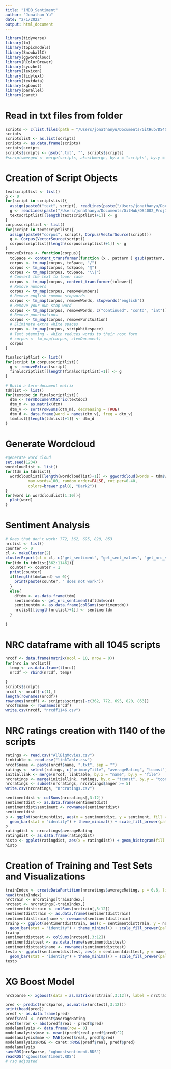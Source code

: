```yaml
---
title: "IMDB_Sentiment"
author: "Jonathan Yu"
date: "2/1/2022"
output: html_document
---
```


```r
library(tidyverse)
library(tm)
library(topicmodels)
library(SnowballC)
library(ggwordcloud)
library(RColorBrewer)
library(syuzhet)
library(lexicon)
library(tidytext)
library(textdata)
library(xgboost)
library(parallel)
library(caret)
```

# Read in txt files from folder
```r
scripts <- c(list.files(path = "/Users/jonathanyu/Documents/GitHub/DS4002_Proj1/imsdbscripts"))
scripts
scriptslist <- as.list(scripts)
scripts <- as.data.frame(scripts)
scripts$scripts
scripts$scripts <- gsub(".txt", "", scripts$scripts)
#scriptsmerged <- merge(scripts, akastbmerge, by.x = "scripts", by.y = "title")
```

# Creation of Script Objects
```r
textscriptlist <- list()
g <- 0
for(script in scriptslist){
  assign(paste0("text", script), readLines(paste("/Users/jonathanyu/Documents/GitHub/DS4002_Proj1/imsdbscripts/",script, sep = "")))
  g <- readLines(paste("/Users/jonathanyu/Documents/GitHub/DS4002_Proj1/imsdbscripts/",script, sep = ""))
  textscriptlist[[length(textscriptlist)+1]] <- g
}
corpusscriptlist <- list()
for(script in textscriptlist){
  assign(paste0("corpus", script), Corpus(VectorSource(script)))
  g <- Corpus(VectorSource(script))
  corpusscriptlist[[length(corpusscriptlist)+1]] <- g            
}
removeExtras <- function(corpus){
  toSpace <- content_transformer(function (x , pattern ) gsub(pattern, " ", x))
  corpus <- tm_map(corpus, toSpace, "/")
  corpus <- tm_map(corpus, toSpace, "@")
  corpus <- tm_map(corpus, toSpace, "\\|")
  # Convert the text to lower case
  corpus <- tm_map(corpus, content_transformer(tolower))
  # Remove numbers
  corpus <- tm_map(corpus, removeNumbers)
  # Remove english common stopwords
  corpus <- tm_map(corpus, removeWords, stopwords("english"))
  # Remove your own stop word
  corpus <- tm_map(corpus, removeWords, c("continued", "contd", "int"))
  # Remove punctuations
  corpus <- tm_map(corpus, removePunctuation)
  # Eliminate extra white spaces
  corpus <- tm_map(corpus, stripWhitespace)
  # Text stemming - which reduces words to their root form
  # corpus <- tm_map(corpus, stemDocument)
  corpus  
}

finalscriptlist <- list()
for(script in corpusscriptlist){
  g <- removeExtras(script)
  finalscriptlist[[length(finalscriptlist)+1]] <- g
}
```

```r
# Build a term-document matrix
tdmlist <- list()
for(textdoc in finalscriptlist){
  dtm <- TermDocumentMatrix(textdoc)
  dtm_m <- as.matrix(dtm)
  dtm_v <- sort(rowSums(dtm_m), decreasing = TRUE)
  dtm_d <- data.frame(word = names(dtm_v), freq = dtm_v)
  tdmlist[[length(tdmlist)+1]] <- dtm_d
}

```

# Generate Wordcloud
```r
#generate word cloud
set.seed(1234)
wordcloudlist <- list()
for(tdm in tdmlist){
  wordcloudlist[[length(wordcloudlist)+1]] <- ggwordcloud(words = tdm$word, freq = tdm$freq, min.freq = 5,
          max.words=100, random.order=FALSE, rot.per=0.40, 
          colors=brewer.pal(8, "Dark2"))
}
for(word in wordcloudlist[1:10]){
  plot(word)
}

```

# Sentiment Analysis
```r
# Ones that don't work: 772, 362, 695, 820, 853
nrclist <- list()
counter <- 0
cl <- makeCluster(2)
clusterExport(cl = cl, c("get_sentiment", "get_sent_values", "get_nrc_sentiment", "get_nrc_values", "parLapply"))
for(tdm in tdmlist[362:1146]){
  counter <- counter + 1
  print(counter)
  if(length(tdm$word) <= 0){
    print(paste(counter, " does not work"))
  }
  else{
    dftdm <- as.data.frame(tdm)
    sentimentdm <- get_nrc_sentiment(dftdm$word)
    sentimentdm <- as.data.frame(colSums(sentimentdm))
    nrclist[[length(nrclist)+1]] <- sentimentdm
  }
  
}

```

# NRC dataframe with all 1045 scripts
```r
nrcdf <- data.frame(matrix(ncol = 10, nrow = 0))
for(nrc in nrclist){
  temp <- as.data.frame(t(nrc))
  nrcdf <- rbind(nrcdf, temp)
  
}
scripts$scripts
nrcdf <- nrcdf[-c(1),]
length(rownames(nrcdf))
rownames(nrcdf) <- scripts$scripts[-c(362, 772, 695, 820, 853)]
nrcdf$name <- rownames(nrcdf)
write.csv(nrcdf, "nrcdf1146.csv")
```

# NRC ratings creation with 1140 of the scripts
```r
ratings <- read.csv("AllBigMovies.csv")
linktable <- read.csv("linkTable.csv")
nrcdf$name <- paste(nrcdf$name, ".txt", sep = "")
ratings <- select(ratings, c("primaryTitle", "averageRating", "tconst"))
initiallink <- merge(nrcdf, linktable, by.x = "name", by.y = "file")
nrcratings <- merge(initiallink, ratings, by.x = "tconst", by.y = "tconst")
nrcratings <- subset(nrcratings, nrcratings$anger >= 5)
write.csv(nrcratings, "nrcratings.csv")
```

```r
sentimentdist <- colSums(nrcratings[,3:12])
sentimentdist <- as.data.frame(sentimentdist)
sentimentdist$sentiment <- rownames(sentimentdist)
sentimentdist
p <- ggplot(sentimentdist, aes(x = sentimentdist, y = sentiment, fill = sentiment)) + 
  geom_bar(stat = "identity") + theme_minimal() + scale_fill_brewer(palette = "Set3") + labs(x = "Number of Words", y = "Sentiment", title = "All Scripts (755)")
p
ratingdist <- nrcratings$averageRating
ratingdist <- as.data.frame(ratingdist)
histp <- ggplot(ratingdist, aes(x = ratingdist)) + geom_histogram(fill = "white", color = "black") + labs(x = "Average Rating", y = "Number of Movies", title = "Average Rating Distribution of All Scripts (755)")
histp
``` 

# Creation of Training and Test Sets and Visualizations 
```r
trainIndex <- createDataPartition(nrcratings$averageRating, p = 0.8, list = FALSE, times = 1)
head(trainIndex)
nrctrain <- nrcratings[trainIndex,]
nrctest <- nrcratings[-trainIndex,]
sentimentdisttrain <- colSums(nrctrain[,3:12])
sentimentdisttrain <- as.data.frame(sentimentdisttrain)
sentimentdisttrain$name <- rownames(sentimentdisttrain)
trainp <- ggplot(sentimentdisttrain, aes(x = sentimentdisttrain, y = name, fill = name)) + 
  geom_bar(stat = "identity") + theme_minimal() + scale_fill_brewer(palette = "Set3") + labs(x = "Number of Words", y = "Sentiment", title = "Training Scripts Distribution")
trainp
sentimentdisttest <- colSums(nrctest[,3:12])
sentimentdisttest <- as.data.frame(sentimentdisttest)
sentimentdisttest$name <- rownames(sentimentdisttest)
testp <- ggplot(sentimentdisttest, aes(x = sentimentdisttest, y = name, fill = name)) + 
  geom_bar(stat = "identity") + theme_minimal() + scale_fill_brewer(palette = "Set3") + labs(x = "Number of Words", y = "Sentiment", title = "Testing Scripts Distribution")
testp
```

# XG Boost Model 
```r
nrcSparse <- xgboost(data = as.matrix(nrctrain[,3:12]), label = nrctrain$averageRating, max.depth = 3, eta = 0.3, nthread = 2, nrounds = 13, objective = "reg:squarederror")

pred <- predict(nrcSparse, as.matrix(nrctest[,3:12]))
print(head(pred))
predf <- as.data.frame(pred)
predf$real <- nrctest$averageRating
predf$error <- abs(predf$real - predf$pred)
modelanalysis <- data.frame(row = 0)
modelanalysis$mse <- mean((predf$real-predf$pred)^2)
modelanalysis$mae <- MAE(predf$real, predf$pred)
modelanalysis$RMSE <- caret::RMSE(predf$real, predf$pred)
modelanalysis
saveRDS(nrcSparse, "xgboostsentiment.RDS")
readRDS("xgboostsentiment.RDS")
# rsq adjusted 

```




